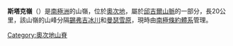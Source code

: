 {{coord|81|58|S|159|31|E|display=title}}

'''斯塔克嶺'''（{{lang-en|Stark Ridge}}）是[[南極洲|南極洲]]的山嶺，位於[[奧次地|奧次地]]，屬於[[邱吉爾山脈|邱吉爾山脈]]的一部分，長20公里，該山嶺的山峰分隔[[錫弗吉冰川|錫弗吉冰川]]和[[曼瑟雪原|曼瑟雪原]]，現時由[[南極條約體系|南極條約體系]]管理。

{{DEFAULTSORT:Stark Ridge}}
[[Category:奧次地山脊|Category:奧次地山脊]]


{{OatesLand-geo-stub}}
